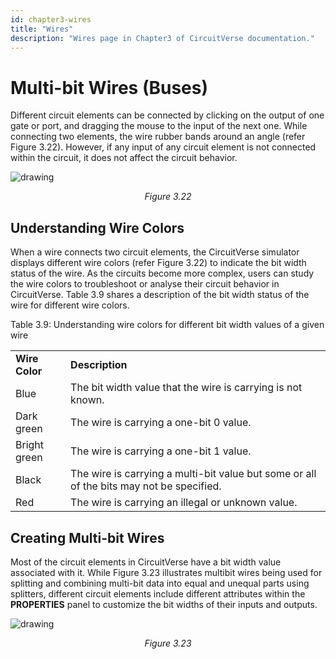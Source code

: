 ```yaml
---
id: chapter3-wires
title: "Wires"
description: "Wires page in Chapter3 of CircuitVerse documentation."
---
```


# Multi-bit Wires (Buses)

Different circuit elements can be connected by clicking on the output of one gate or port, and dragging the mouse to the input of the next one. While connecting two elements, the wire rubber bands around an angle (refer Figure 3.22). However, if any input of any circuit element is not connected within the circuit, it does not affect the circuit behavior.

![drawing](/img/img_chapter3/3.22.png)

<div align="center">
  <em>Figure 3.22</em>
</div>

## Understanding Wire Colors

When a wire connects two circuit elements, the CircuitVerse simulator displays different wire colors (refer Figure 3.22) to indicate the bit width status of the wire. As the circuits become more complex, users can study the wire colors to troubleshoot or analyse their circuit behavior in CircuitVerse. Table 3.9 shares a description of the bit width status of the wire for different wire colors.

Table 3.9: Understanding wire colors for different bit width values of a given wire

<table>
  <tr>
    <td>
      <strong>Wire Color</strong>
    </td>
    <td>
      <strong>Description</strong>
    </td>
  </tr>
  <tr>
    <td>Blue</td>
    <td>The bit width value that the wire is carrying is not known.</td>
  </tr>
  <tr>
    <td>Dark green</td>
    <td>The wire is carrying a one-bit 0 value.</td>
  </tr>
  <tr>
    <td>Bright green</td>
    <td>The wire is carrying a one-bit 1 value.</td>
  </tr>
  <tr>
    <td>Black</td>
    <td>
      The wire is carrying a multi-bit value but some or all of the bits may not
      be specified.
    </td>
  </tr>
  <tr>
    <td>Red</td>
    <td>The wire is carrying an illegal or unknown value.</td>
  </tr>
</table>

## Creating Multi-bit Wires

Most of the circuit elements in CircuitVerse have a bit width value associated with it. While Figure 3.23 illustrates multibit wires being used for splitting and combining multi-bit data into equal and unequal parts using splitters, different circuit elements include different attributes within the **PROPERTIES** panel to customize the bit widths of their inputs and outputs.

![drawing](/img/img_chapter3/3.23.png)

<div align="center">
  <em>Figure 3.23</em>
</div>

